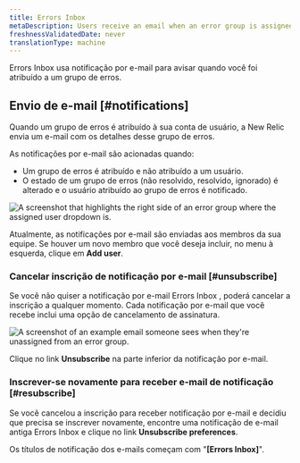 ```yaml
---
title: Errors Inbox
metaDescription: Users receive an email when an error group is assigned to them.
freshnessValidatedDate: never
translationType: machine
---
```




Errors Inbox usa notificação por e-mail para avisar quando você foi atribuído a um grupo de erros.

## Envio de e-mail [#notifications]

Quando um grupo de erros é atribuído à sua conta de usuário, a New Relic envia um e-mail com os detalhes desse grupo de erros.

As notificações por e-mail são acionadas quando:

* Um grupo de erros é atribuído e não atribuído a um usuário.
* O estado de um grupo de erros (não resolvido, resolvido, ignorado) é alterado e o usuário atribuído ao grupo de erros é notificado.

<img
  title="The assigned user dropdown"
  alt="A screenshot that highlights the right side of an error group where the assigned user dropdown is. "
  src={errorsinboxAssignUsers}
/>

Atualmente, as notificações por e-mail são enviadas aos membros da sua equipe. Se houver um novo membro que você deseja incluir, no menu à esquerda, clique em <DNT>**Add user**</DNT>.

### Cancelar inscrição de notificação por e-mail [#unsubscribe]

Se você não quiser a notificação por e-mail Errors Inbox , poderá cancelar a inscrição a qualquer momento. Cada notificação por e-mail que você recebe inclui uma opção de cancelamento de assinatura.

<img
  title="Unassigned user email example"
  alt="A screenshot of an example email someone sees when they're unassigned from an error group. "
  src={errorsinboxUnassignedMessage}
/>

Clique no link <DNT>**Unsubscribe**</DNT> na parte inferior da notificação por e-mail.

### Inscrever-se novamente para receber e-mail de notificação [#resubscribe]

Se você cancelou a inscrição para receber notificação por e-mail e decidiu que precisa se inscrever novamente, encontre uma notificação de e-mail antiga Errors Inbox e clique no link <DNT>**Unsubscribe preferences**</DNT>.

Os títulos de notificação dos e-mails começam com "<DNT>**\[Errors Inbox]**</DNT>".